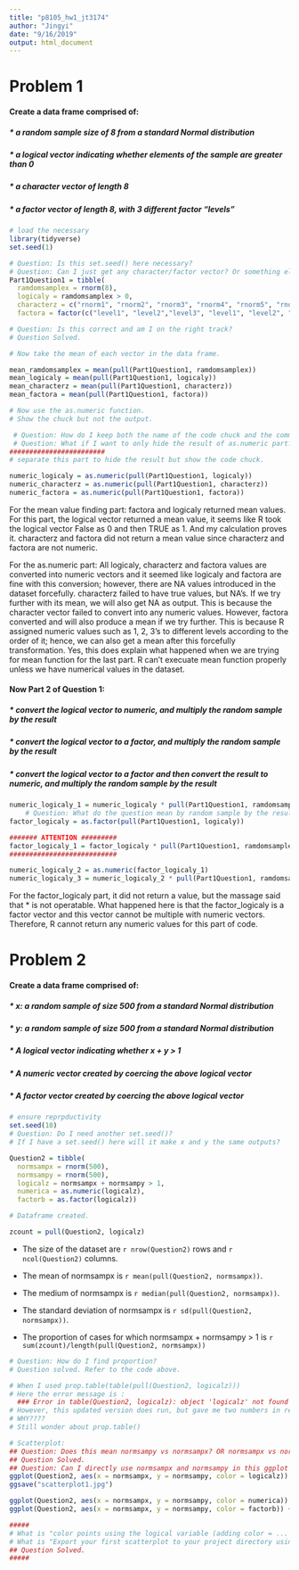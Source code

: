 ```yaml
---
title: "p8105_hw1_jt3174"
author: "Jingyi"
date: "9/16/2019"
output: html_document
---
```


# Problem 1

#### Create a data frame comprised of:
##### * a random sample size of 8 from a standard Normal distribution
##### * a logical vector indicating whether elements of the sample are greater than 0
##### * a character vector of length 8
##### * a factor vector of length 8, with 3 different factor “levels”

```r

# load the necessary 
library(tidyverse)
set.seed(1)

# Question: Is this set.seed() here necessary?
# Question: Can I just get any character/factor vector? Or something else is required?
Part1Question1 = tibble(
  ramdomsamplex = rnorm(8),
  logicaly = ramdomsamplex > 0,
  characterz = c("rnorm1", "rnorm2", "rnorm3", "rnorm4", "rnorm5", "rnorm6", "rnorm7", "rnorm8"),
  factora = factor(c("level1", "level2","level3", "level1", "level2", "level3", "level1", "level2")))

# Question: Is this correct and am I on the right track?
# Question Solved.

# Now take the mean of each vector in the data frame.

mean_ramdomsamplex = mean(pull(Part1Question1, ramdomsamplex))
mean_logicaly = mean(pull(Part1Question1, logicaly))
mean_characterz = mean(pull(Part1Question1, characterz))
mean_factora = mean(pull(Part1Question1, factora))

```



```r

# Now use the as.numeric function.
# Show the chuck but not the output.

 # Question: How do I keep both the name of the code chuck and the command together?
 # Question: What if I want to only hide the result of as.numeric part?
########################
# separate this part to hide the result but show the code chuck.

numeric_logicaly = as.numeric(pull(Part1Question1, logicaly)) 
numeric_characterz = as.numeric(pull(Part1Question1, characterz))
numeric_factora = as.numeric(pull(Part1Question1, factora))

```

For the mean value finding part:
factora and logicaly returned mean values.
For this part, the logical vector returned a mean value, it seems like R took the logical vector False as 0 and then TRUE as 1. And my calculation proves it. 
characterz and factora did not return a mean value since characterz and factora are not numeric.

For the as.numeric part:
All logicaly, characterz and factora values are converted into numeric vectors and it seemed like logicaly and factora are fine with this conversion; however, there are NA values introduced in the dataset forcefully. characterz failed to have true values, but NA's. If we try further with its mean, we will also get NA as output. This is because the character vector failed to convert into any numeric values. However, factora converted and will also produce a mean if we try further. This is because R assigned numeric values such as 1, 2, 3's to different levels according to the order of it; hence, we can also get a mean after this forcefully transformation.
Yes, this does explain what happened when we are trying for mean function for the last part. R can't execuate mean function properly unless we have numerical values in the dataset.

#### Now Part 2 of Question 1:
##### * convert the logical vector to numeric, and multiply the random sample by the result
##### * convert the logical vector to a factor, and multiply the random sample by the result
##### * convert the logical vector to a factor and then convert the result to numeric, and multiply the random sample by the result


```r


numeric_logicaly_1 = numeric_logicaly * pull(Part1Question1, ramdomsamplex)
    # Question: What do the question mean by random sample by the result?
factor_logicaly = as.factor(pull(Part1Question1, logicaly))

####### ATTENTION #########
factor_logicaly_1 = factor_logicaly * pull(Part1Question1, ramdomsamplex)
###########################

numeric_logicaly_2 = as.numeric(factor_logicaly_1)
numeric_logicaly_3 = numeric_logicaly_2 * pull(Part1Question1, ramdomsamplex)

```

For the factor_logicaly part, it did not return a value, but the massage said that * is not operatable. What happened here is that the factor_logicaly is a factor vector and this vector cannot be multiple with numeric vectors. Therefore, R cannot return any numeric values for this part of code. 

# Problem 2

#### Create a data frame comprised of:
##### * x: a random sample of size 500 from a standard Normal distribution
##### * y: a random sample of size 500 from a standard Normal distribution
##### * A logical vector indicating whether x + y > 1
##### * A numeric vector created by coercing the above logical vector
##### * A factor vector created by coercing the above logical vector

```r

# ensure reprpductivity
set.seed(10)
# Question: Do I need another set.seed()?
# If I have a set.seed() here will it make x and y the same outputs?

Question2 = tibble(
  normsampx = rnorm(500),
  normsampy = rnorm(500),
  logicalz = normsampx + normsampy > 1,
  numerica = as.numeric(logicalz),
  factorb = as.factor(logicalz))

# Dataframe created.

zcount = pull(Question2, logicalz)

```

* The size of the dataset are `r nrow(Question2)` rows and `r ncol(Question2)` columns.

* The mean of normsampx is `r mean(pull(Question2, normsampx))`.

* The medium of normsampx is `r median(pull(Question2, normsampx))`.

* The standard deviation of normsampx is `r sd(pull(Question2, normsampx))`.

* The proportion of cases for which normsampx + normsampy > 1 is `r sum(zcount)/length(pull(Question2, normsampx))`

```r
# Question: How do I find proportion?
# Question solved. Refer to the code above.

# When I used prop.table(table(pull(Question2, logicalz)))
# Here the error message is :
  ### Error in table(Question2, logicalz): object 'logicalz' not found Calls: <Anonymous> ... withVisible -> eval -> eval -> prop.table -> pull -> table Execution halted
# However, this updated version does run, but gave me two numbers in return but this should be one only.
# WHY????
# Still wonder about prop.table()

# Scatterplot:
## Question: Does this mean normsampy vs normsampx? OR normsampx vs normsampy?
## Question Solved. 
## Question: Can I directly use normsampx and normsampy in this ggplot function?
ggplot(Question2, aes(x = normsampx, y = normsampy, color = logicalz)) + geom_point()
ggsave("scatterplot1.jpg")

ggplot(Question2, aes(x = normsampx, y = normsampy, color = numerica)) + geom_point()
ggplot(Question2, aes(x = normsampx, y = normsampy, color = factorb)) + geom_point()

#####
# What is "color points using the logical variable (adding color = ... inside of aes in your ggplot code should help). Make a second and third scatterplot that color points using the numeric and factor variables, respectively, and comment on the color scales."
# What is "Export your first scatterplot to your project directory using ggsave."
## Question Solved.
##### 

```

